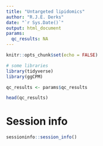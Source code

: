 ```yaml
---
title: "Untargeted lipidomics"
author: "R.J.E. Derks"
date: "`r Sys.Date()`"
output: html_document
params:
  qc_results: NA
---
```


```r
knitr::opts_chunk$set(echo = FALSE)

# some libraries
library(tidyverse)
library(ggCPM)

qc_results <- params$qc_results
```

```r
head(qc_results)
```


# Session info

```r
sessioninfo::session_info()
```

